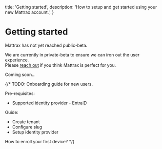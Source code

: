   title: 'Getting started',
  description:
    'How to setup and get started using your new Mattrax account.',
}

# Getting started

<WarningNote>
  Mattrax has not yet reached public-beta.

  We are currently in private-beta to ensure we can iron out the user experience. <br /> Please [reach out](mailto:hello@mattrax.app) if you think Mattrax is perfect for you.
</WarningNote>

Coming soon...

{/* TODO: Onboarding guide for new users.

Pre-requisites:
 - Supported identity provider - EntraID

Guide:
 - Create tenant
 - Configure slug
 - Setup identity provider

How to enroll your first device? */}

